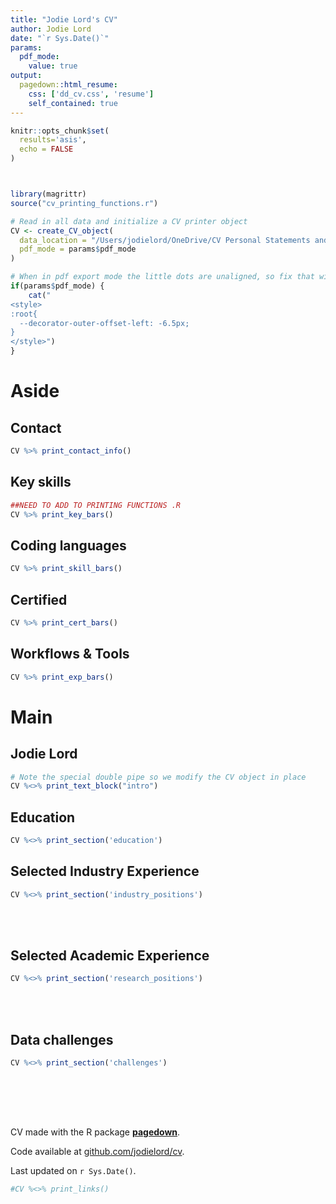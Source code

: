 ```yaml
---
title: "Jodie Lord's CV"
author: Jodie Lord
date: "`r Sys.Date()`"
params:
  pdf_mode:
    value: true
output:
  pagedown::html_resume:
    css: ['dd_cv.css', 'resume']
    self_contained: true
---
```


```r
knitr::opts_chunk$set(
  results='asis', 
  echo = FALSE
)



library(magrittr) 
source("cv_printing_functions.r")

# Read in all data and initialize a CV printer object
CV <- create_CV_object(
  data_location = "/Users/jodielord/OneDrive/CV Personal Statements and applications/pagedown R/cv/ind/data/",  
  pdf_mode = params$pdf_mode
)

```


```r
# When in pdf export mode the little dots are unaligned, so fix that with some conditional CSS.
if(params$pdf_mode) {
    cat("
<style>
:root{
  --decorator-outer-offset-left: -6.5px;
}
</style>")
}
```


Aside
================================================================================


Contact {#contact}
--------------------------------------------------------------------------------

```r
CV %>% print_contact_info()
```


Key skills {#skills}
--------------------------------------------------------------------------------

```r
##NEED TO ADD TO PRINTING FUNCTIONS .R
CV %>% print_key_bars()
```



Coding languages {#programming}
--------------------------------------------------------------------------------

```r
CV %>% print_skill_bars()
```


Certified {#cert}
--------------------------------------------------------------------------------

```r
CV %>% print_cert_bars()
```


Workflows & Tools {#exp}
--------------------------------------------------------------------------------

```r
CV %>% print_exp_bars()
```



Main
================================================================================

Jodie Lord {#title}
--------------------------------------------------------------------------------

```r
# Note the special double pipe so we modify the CV object in place
CV %<>% print_text_block("intro") 
```



Education {data-icon=graduation-cap data-concise=true}
--------------------------------------------------------------------------------

```r
CV %<>% print_section('education')
```


Selected Industry Experience {data-icon=suitcase data-concise=true}
--------------------------------------------------------------------------------

```r
CV %<>% print_section('industry_positions')
```

<br>
<br>

Selected Academic Experience {data-icon=laptop}
--------------------------------------------------------------------------------

```r
CV %<>% print_section('research_positions')
```

<br>
<br>

Data challenges {data-icon=code}
--------------------------------------------------------------------------------

```r
CV %<>% print_section('challenges')
```


::: aside


{#disclaimer}
--------------------------------------------------------------------------------

<br>
<br>
<br>

CV made with the R package [**pagedown**](https://github.com/rstudio/pagedown). 

Code available at [github.com/jodielord/cv](https://github.com/jodielord/cv).

Last updated on `r Sys.Date()`.
:::


```r
#CV %<>% print_links()
```


